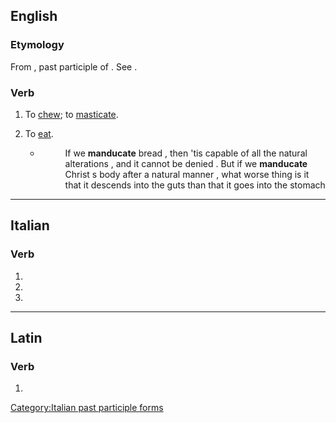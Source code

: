 ==English==

===Etymology===
From {{etyl|la|en}} {{lena}} {{m|la|manducatus}}, past participle of {{m|la|manducare||to chew}}. See {{m|en|manger}}.

===Verb===
{{en-verb}}

# {{lb|en|literary}} To [[chew]]; to [[masticate]].
# {{lb|en|literary}} To [[eat]].
#* {{RQ:Taylor Real Presence}}
#*:If we '''manducate''' bread , then 'tis capable of all the natural alterations , and it cannot be denied . But if we '''manducate''' Christ s body after a natural manner , what worse thing is it that it descends into the guts than that it goes into the stomach

----

==Italian==

===Verb===
{{head|it|verb form}}

# {{inflection of|it|manducare||2|p|pres|indc}}
# {{inflection of|it|manducare||2|p|impr}}
# {{feminine plural of|it|manducato}}

[[Category:Italian past participle forms]]

----

==Latin==

===Verb===
{{la-verb-form|mandūcāte}}

# {{inflection of|la|mandūcō||2|p|pres|actv|impr}}
